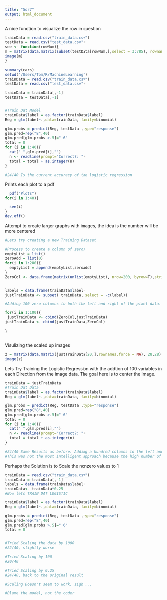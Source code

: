 ```yaml
---
title: "5or7"
output: html_document
---
```



A nice function to visualize the row in question
```r
trainData = read.csv("train_data.csv")
testData = read.csv("test_data.csv")
see <- function(rowNum){
m = matrix(data.matrix(subset(testData[rowNum,],select = 3:785), rownames.force = NA),28,28)
image(m)
}


```


```r
summary(cars)
setwd("/Users/Tom/R/MachineLearning")
trainData = read.csv("train_data.csv")
testData = read.csv("test_data.csv")

trainData = trainData[,-1]
testData = testData[,-1]


#Train Dat Model
trainData$label = as.factor(trainData$label)
Reg = glm(label~.,data=trainData, family=binomial)

glm.probs = predict(Reg, testData ,type="response")
glm.pred=rep("8",40)
glm.pred[glm.probs >.5]=" 6"
total = 0
for (i in 1:40){
  cat(" ",glm.pred[i],"")
  n <- readline(prompt="Correct?: ")
  total = total + as.integer(n)
}

#24/40 Is the current accuracy of the logistic regression


```


Prints each plot to a pdf
```r
  pdf("Plots")
for(i in 1:40){

  see(i)
}
dev.off()
```


Attempt to create larger graphs with images, the idea is the number will be more centered
```r
#Lets try creating a new Training Dataset

#Process to create a column of zeros
emptyList = list()
zeroAdd = list(0)
for(i in 1:200){
  emptyList = append(emptyList,zeroAdd)
}
ZeroCol <- data.frame(matrix(unlist(emptyList), nrow=200, byrow=T),stringsAsFactors=FALSE)


labels = data.frame(trainData$label)
justTrainData <- subset( trainData, select = -c(label))

#Adding 100 zero columns to both the left and right of the pixel data. In an effort to simply center the image

for(i in 1:100){
 justTrainData <- cbind(ZeroCol,justTrainData)
justTrainData <- cbind(justTrainData,ZeroCol)
  
}



```


Visulizing the scaled up images
```r
z = matrix(data.matrix(justTrainData[20,],rownames.force = NA), 28,28)
image(z)
```


Lets Try Training the Logistic Regression with the addtion of 100 variables in each Direction from the image data. The goal here is to center the image. 
```r

trainData = justTrainData
#Train Dat Data
trainData$label = as.factor(trainData$label)
Reg = glm(label~.,data=trainData, family=binomial)

glm.probs = predict(Reg, testData ,type="response")
glm.pred=rep("8",40)
glm.pred[glm.probs >.5]=" 6"
total = 0
for (i in 1:40){
  cat(" ",glm.pred[i],"")
  n <- readline(prompt="Correct?: ")
  total = total + as.integer(n)
}

#24/40 Same Results as before. Adding a hundred columns to the left and right does not work. 
#This was not the most intelligent approach because the high number of variables was the problem, so adding more would probably not help


```


Perhaps the Solution is to Scale the nonzero values to 1

```r
trainData = read.csv("train_data.csv")
trainData = trainData[,-1]
labels = data.frame(trainData$label)
trainData<- trainData*0.25
#Now lets TRAIN DAT LOGISTIC

trainData$label = as.factor(trainData$label)
Reg = glm(label~.,data=trainData, family=binomial)

glm.probs = predict(Reg, testData ,type="response")
glm.pred=rep("8",40)
glm.pred[glm.probs >.5]=" 6"
total = 0


#Tried Scaling the data by 1000
#22/40, slightly worse

#Tried Scaling by 100
#20/40

#Tried Scaling by 0.25
#24/40, back to the original result

#Scaling Doesn't seem to work, sigh....

#Blame the model, not the coder


```